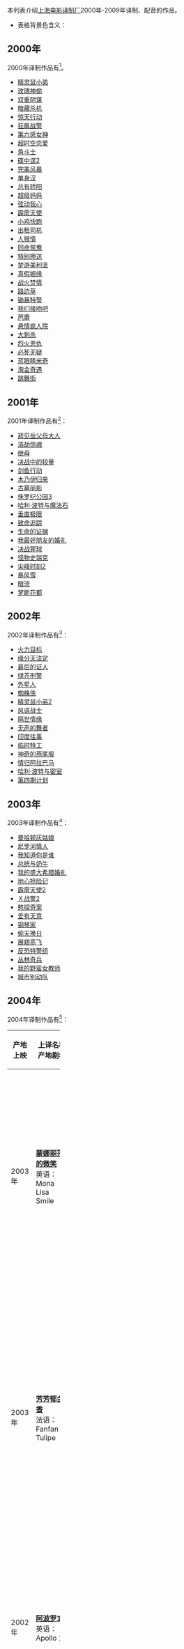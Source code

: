 
本列表介绍[[上海电影译制厂|上海电影译制厂]]2000年-2009年译制、配音的作品。
*表格背景色含义：
{{Legend|#80ffff|[[动画电影|动画电影]]}}
{{Legend|#ff80ff|[[纪录片|纪录片]]}}

== 2000年 ==
2000年译制作品有<ref name=fktwsbsbdsb>{{Cite book|title=读库0702|last=张立宪主编|first=|publisher=北京：新星出版社|year=2007.04|isbn=978-7-80225-281-3|location=|pages=101-102}}</ref>。
*[[精灵鼠小弟|精灵鼠小弟]]
*[[玫瑰神偷|玫瑰神偷]]
*[[双重阴谋|双重阴谋]]
*[[暗藏杀机|暗藏杀机]]
*[[惊天行动|惊天行动]]
*[[狂飙战警|狂飙战警]]
*[[第六感女神|第六感女神]]
*[[超时空恋爱|超时空恋爱]]
*[[角斗士|角斗士]]
*[[碟中谍2|碟中谍2]]
*[[完美风暴|完美风暴]]
*[[单身汉|单身汉]]
*[[总有骄阳|总有骄阳]]
*[[超级妈妈|超级妈妈]]
*[[弦动我心|弦动我心]]
*[[霹雳天使|霹雳天使]]
*[[小鸡快跑|小鸡快跑]]
*[[出租司机|出租司机]]
*[[人猴情|人猴情]]
*[[同命鸳鸯|同命鸳鸯]]
*[[特别押送|特别押送]]
*[[梦游美利坚|梦游美利坚]]
*[[真假姻缘|真假姻缘]]
*[[战火焚情|战火焚情]]
*[[路边草|路边草]]
*[[锄暴特警|锄暴特警]]
*[[我们接吻吧|我们接吻吧]]
*[[芭蕾|芭蕾]]
*[[悬情疯人院|悬情疯人院]]
*[[大刺杀|大刺杀]]
*[[烈火恩仇|烈火恩仇]]
*[[必死无疑|必死无疑]]
*[[蓝眼睛米奇|蓝眼睛米奇]]
*[[淘金奇遇|淘金奇遇]]
*[[跳舞街|跳舞街]] 

== 2001年 ==

2001年译制作品有<ref name=fktwsbsbdsb />：
*[[拜见岳父母大人|拜见岳父母大人]]
*[[浩劫惊魂|浩劫惊魂]]
*[[继母|继母]]
*[[决战中的较量|决战中的较量]]
*[[剑鱼行动|剑鱼行动]]
*[[木乃伊归来|木乃伊归来]]
*[[古墓丽影|古墓丽影]]
*[[侏罗纪公园3|侏罗纪公园3]]
*[[哈利·波特与魔法石|哈利·波特与魔法石]]
*[[垂直极限|垂直极限]]
*[[致命追踪|致命追踪]]
*[[生命的证据|生命的证据]]
*[[我最好朋友的婚礼|我最好朋友的婚礼]]
*[[决战猩球|决战猩球]]
*[[怪物史瑞克|怪物史瑞克]]
*[[尖峰时刻2|尖峰时刻2]]
*[[暴风雪|暴风雪]]
*[[暗流|暗流]]
*[[梦断花都|梦断花都]] 

== 2002年 ==
2002年译制作品有<ref name=fktwsbsbdsb />：
*[[火力目标|火力目标]]
*[[缘分天注定|缘分天注定]]
*[[最后的证人|最后的证人]]
*[[绿芥刑警|绿芥刑警]]
*[[外星人|外星人]]
*[[蜘蛛侠|蜘蛛侠]]
*[[精灵鼠小弟2|精灵鼠小弟2]]
*[[风语战士|风语战士]]
*[[隔世情缘|隔世情缘]]
*[[无声的舞者|无声的舞者]]
*[[印度往事|印度往事]]
*[[临时特工|临时特工]]
*[[神奇的燕尾服|神奇的燕尾服]]
*[[情归阿拉巴马|情归阿拉巴马]]
*[[哈利·波特与密室|哈利·波特与密室]]
*[[第四期计划|第四期计划]] 

== 2003年 ==
2003年译制作品有<ref name=fktwsbsbdsb />：
*[[曼哈顿灰姑娘|曼哈顿灰姑娘]]
*[[尼罗河情人|尼罗河情人]]
*[[我知道你是谁|我知道你是谁]]
*[[总统与奶牛|总统与奶牛]]
*[[我的盛大希腊婚礼|我的盛大希腊婚礼]]
*[[地心抢险记|地心抢险记]]
*[[霹雳天使2|霹雳天使2]]
*[[Ｘ战警2|Ｘ战警2]]
*[[憨探奇案|憨探奇案]]
*[[爱有天意|爱有天意]]
*[[钢琴家|钢琴家]]
*[[偷天换日|偷天换日]]
*[[展翅高飞|展翅高飞]]
*[[反恐特警组|反恐特警组]]
*[[丛林奇兵|丛林奇兵]]
*[[我的野蛮女教师|我的野蛮女教师]]
*[[城市别动队|城市别动队]] 

== 2004年 ==
2004年译制作品有<ref name=fktwsbsbdsb />：
{| class="wikitable sortable" style="font-size:90%;" width=100%
!width=7%|产地上映
!width=20%|上译名称<br />产地剧名
!width=10%|产地
!width=8%|原语言
!width=25%|演职员
!width=20%|译制人员
!width=10%|备注
|-
|2003年
|'''[[蒙娜丽莎的微笑|蒙娜丽莎的微笑]]'''<br />英语：Mona Lisa Smile
|{{USA}}
|[[英语|英语]]
|导演：[[迈克·内威尔|迈克·内威尔]] <br />主演：[[茱莉娅·罗伯茨|茱莉娅·罗伯茨]]、[[克斯汀·鄧斯特|克斯汀·鄧斯特]]、[[茱莉亞·史緹爾|茱莉亞·史緹爾]] 
|主要配音： 
|
|-
|2003年
|'''[[芳芳郁金香|芳芳郁金香]]'''<br />法语：Fanfan la Tulipe
|{{FRA}}
|[[法语|法语]]
|导演：[[热拉尔·克瓦兹克|热拉尔·克瓦兹克]] <br />主演：[[文森特·佩雷斯|文森特·佩雷斯]]、[[佩妮洛普·克鲁兹|佩妮洛普·克鲁兹]]、[[让·雷谢夫|让·雷谢夫]]、[[迪迪埃·布尔东|迪迪埃·布尔东]] 
|主要配音：[[任伟|任伟]]、[[黄莺|黄莺]] 
|
|-
|2002年
|'''[[阿波罗13号_(电影)|阿波罗13]]'''<br />英语：Apollo 13
|{{USA}}
|[[英语|英语]]
|导演：[[朗·霍華|朗·霍華]] <br />主演：[[湯姆·漢克斯|湯姆·漢克斯]]、[[凯文·贝肯|凯文·贝肯]] 
|主要配音： 
| 
|-
|2004年
|'''[[記憶裂痕|致命报酬]]'''<br />英语：Paycheck
|{{USA}}
|[[英语|英语]]、[[泰语|泰语]]
|导演：[[吴宇森|吴宇森]] <br />主演：[[本·阿弗莱克|本·阿弗莱克]]、[[鄔瑪·舒曼|鄔瑪·舒曼]]、[[亞倫·艾哈特|亞倫·艾哈特]] 
|主要配音： 
|
|-
|2003年
|'''[[冷山|冷山]]'''<br />英语：Cold Mountain
|{{USA}}
|[[英语|英语]]
|导演：[[安东尼·明格拉|安东尼·明格拉]] <br />主演：[[裘德·洛|裘德·洛]]、[[妮可·基曼|妮可·基曼]]、[[芮妮·齊薇格|芮妮·齊薇格]] 
|主要配音： 
| 
|-
|1999年
|'''[[世界上最丑陋的女人|世界上最丑陋的女人]]'''<br />西班牙语：La mujer más fea del mundo
|{{ESP}}
|[[西班牙语|西班牙语]]
|导演：[[米格尔·巴尔登|米格尔·巴尔登]] <br />主演：[[伊丽娅·嘉蕾拉|伊丽娅·嘉蕾拉]]、[[罗伯托·阿尔瓦雷兹|罗伯托·阿尔瓦雷兹]] 
|主要配音： 
| 
|-
|2004年
|'''[[初恋50次|初恋50次]]'''<br />英语：50 First Dates
|{{USA}}
|[[英语|英语]]
|导演：[[彼德·席格|彼德·席格]] <br />主演：[[亞當·山德勒|亞當·山德勒]]、[[茱兒·芭莉摩|茱兒·芭莉摩]]、[[勞伯·許奈德|勞伯·許奈德]]、[[辛·艾斯丁|辛·艾斯丁]]
|主要配音： 
| 
|}

== 2005年 ==

2005年译制作品有<ref name=fktwsbsbdsb />：
{| class="wikitable sortable" style="font-size:90%;" width=100%
!width=7%|产地上映
!width=20%|上译名称<br />产地剧名
!width=10%|产地
!width=8%|原语言
!width=25%|演职员
!width=20%|译制人员
!width=10%|备注
|-
|2004年
|'''[[狂蟒之灾2：搜寻血兰|狂蟒之灾2：搜寻血兰]]'''<br />英语：Anacondas: The Hunt for the Blood Orchid
|{{USA}}
|[[英语|英语]]
|导演：[[德怀特·H·里特|德怀特·H·里特]]<br />主演：[[约翰尼·梅辛纳|约翰尼·梅辛纳]]、[[卡迪·斯特瑞兰德|卡迪·斯特瑞兰德]]、[[马修·马斯登|马修·马斯登]]
|
|
|-
|2004年
|'''[[法国间谍|法国间谍]]'''<br />法语：Double Zéro
|{{FRA}}<br>{{UK}}
|[[法语|法语]]、[[英语|英语]]
|导演：[[吉拉尔·皮雷|吉拉尔·皮雷]]<br />主演：[[埃里克·朱多尔|埃里克·朱多尔]]、[[朗兹·贝迪亚|朗兹·贝迪亚]]、[[埃德瓦·贝耶|埃德瓦·贝耶]]
|
|
|-
|2004年
|'''[[的士女王|的士飚花]]'''<br />法语：New York Taxi<br />英语：Taxi
|{{USA}}<br>{{FRA}}
|[[英语|英语]]、[[葡萄牙语|葡萄牙语]]、[[西班牙语|西班牙语]]
|导演：[[蒂姆·斯托瑞|蒂姆·斯托瑞]]<br />主演：[[奎恩·拉提法|奎恩·拉提法]]、[[吉米·法伦|吉米·法伦]]、[[亨利·西蒙斯|亨利·西蒙斯]]
|
|
|-
|2005年
|'''[[翻译风波|翻译风波]]'''<br />英语：The Interpreter<br />法语：L'Interprète
|{{UK}}<br>{{USA}}<br>{{FRA}}
|[[英语|英语]]、[[法语|法语]]、[[葡萄牙语|葡萄牙语]]、土著语
|导演：[[西德尼·波拉克|西德尼·波拉克]]<br />主演：[[妮可·基德曼|妮可·基德曼]]、[[西恩·潘|西恩·潘]]、[[凯瑟琳·基纳|凯瑟琳·基纳]]
|
|
|-
|2005年
|'''[[极限特工2|极限战士]]'''<br />英语：xXx: State of the Union
|{{USA}}
|[[英语|英语]]
|导演：[[李·塔玛霍瑞|李·塔玛霍瑞]]<br />主演：[[艾斯·库伯|艾斯·库珀]]、[[塞缪尔·杰克逊|塞缪尔·杰克逊]]、[[威廉·达福|威廉·达福]]
|
|
|-
|2005年
|'''[[蝙蝠侠：侠影之迷|蝙蝠侠：侠影之迷]]'''<br />英语：Batman Begins
|{{USA}}
|[[英语|英语]]
|导演：[[克里斯托弗·诺兰|克里斯托弗·诺兰]]<br />主演：[[克里斯蒂安·贝尔|克里斯蒂安·贝尔]]、[[迈克尔·凯恩|迈克尔·凯恩]]、[[凯蒂·霍尔姆斯|凯蒂·霍尔姆斯]]
|
|
|-
|2005年
|'''[[史密斯夫妇|史密斯行动]]'''<br />英语：Mr. & Mrs. Smith
|{{USA}}
|[[英语|英语]]、[[西班牙语|西班牙语]]
|导演：[[道格·李曼|道格·李曼]]<br />主演：[[布萊德·彼特|布萊德·彼特]]、[[安潔莉娜·裘莉|安潔莉娜·裘莉]]、[[文斯·范恩|文斯·范恩]]
|
|
|-
|2005年
|'''[[绝密飞行|绝密飞行]]'''<br />英语：Stealth
|{{USA}}
|[[英语|英语]]、[[韩语|韩语]]、[[俄语|俄语]]、[[西班牙语|西班牙语]]
|导演：[[罗布·科恩|罗布·科恩]]<br />主演：[[乔什·卢卡斯|乔什·卢卡斯]]、[[杰茜卡·贝尔|杰茜卡·贝尔]]、[[傑米·福克斯|傑米·福克斯]]
|
|
|-
|2004年
|'''[[警界争雄|警界争雄]]'''<br />法语：36 quai des Orfèvres
|{{FRA}}
|[[法语|法语]]
|导演：[[奥利维埃·马夏尔|奥利维埃·马夏尔]]<br />主演：[[丹尼尔·奥图|丹尼尔·奥图]]、[[杰拉尔·德帕迪约|杰拉尔·德帕迪约]]、[[安德烈·杜索里埃|安德烈·杜索里埃]]
|
|
|-
|2004年
|'''[[丘吉尔：好莱坞年代|丘吉尔：好莱坞年代]]'''<br />英语：Churchill: The Hollywood Years
|{{UK}}
|[[英语|英语]]
|导演：[[彼得·理查森|彼得·理查森]]<br />主演：[[克利斯汀·史萊特|克利斯汀·史萊特]]、[[内芙·坎贝尔|内芙·坎贝尔]]、[[罗曼尼·马尔可|罗曼尼·马尔可]]
|
|
|-
|2005年
|'''[[哈利波特—火盃的考驗_(電影)|哈利·波特与火焰杯]]'''<br />英语：Harry Potter and the Goblet of Fire
|{{UK}}<br />{{USA}}
|[[英语|英语]]
|导演：[[迈克尔·尼维尔|迈克尔·尼维尔]]<br />主演：[[丹尼爾·雷德克里夫|丹尼爾·雷德克里夫]]、[[魯伯特·葛林|魯伯特·葛林]]、[[艾瑪·瓦特森|艾瑪·瓦特森]]
|
| 
|-
|2005年
|'''[[漫步月球|漫步月球]]'''<br />英语：Magnificent Desolation: Walking on the Moon 3D
|{{USA}}
|[[英语|英语]]
|
|
|
|-
|2004年
|'''[[喜从天降|喜从天降]]'''
|{{SGP}}
|
|
|
|
|}

== 2006年 ==
2006年译制作品有<ref name=fktwsbsbdsb />：
{| class="wikitable sortable" style="font-size:90%;" width=100%
!width=7%|产地上映
!width=20%|上译名称<br />产地剧名
!width=10%|产地
!width=8%|原语言
!width=25%|演职员
!width=20%|译制人员
!width=10%|备注
|-
|2005年
|'''[[决战帝国|决战帝国]]'''<br />法语：L'Empire des loups
|{{FRA}}
|[[法语|法语]]
|
|
| 
|-
|2005年
|'''[[一球成名|一球成名]]'''<br />英语：Goal!
|{{USA}}<br>{{UK}}
|[[英语|英语]]、[[西班牙语|西班牙语]]
|
|
| 
|-
|2005年
|'''[[列车惊魂|列车惊魂]]'''<br />德语：Lasko – Im Auftrag des Vatikans
|{{DEU}}
|[[英语|英语]]
|
|
| 
|-
|2006年
|'''[[南极大冒险|南极大冒险]]'''<br />英语：Eight Below
|{{USA}}
|[[英语|英语]]
|
|
| 
|-
|2006年
|'''[[達文西密碼_(電影)|达·芬奇密码]]'''<br />英语：The Da Vinci Code
|{{USA}}
|[[英语|英语]]、[[法语|法语]]、[[西班牙语|西班牙语]]、[[拉丁语|拉丁语]] 
|主演:[[汤姆·汉克斯|汤姆·汉克斯]]、[[奧黛莉·朵杜|奧黛莉·朵杜]]
|
| 
|-
|2006年
|'''[[冰河世紀2：消融|冰川时代2]]'''<br />英语：Ice Age: The Meltdown
|{{USA}}
|[[英语|英语]]
|
|
| 
|-
|2005年
|'''[[空中决战|空中决战]]'''<br />法语：Les Chevaliers du ciel
|{{FRA}}
|[[法语|法语]]、[[英语|英语]]、[[阿拉伯语|阿拉伯语]]
|
|
| 
|-
|2005年
|'''[[救赎_(2005年电影)|救赎]]'''<br />英语：Tsotsi
|{{ZAF}}
|[[祖鲁语|祖鲁语]]、[[班图语|班图语]]等
|
|
| 
|-
|2006年
|'''[[侠盗魅影|侠盗魅影]]'''<br />法语：Bandidas<br />英语：Bandidas<br />西班牙语：Bandidas
|{{FRA}}<br>{{MEX}}<br>{{USA}}
|[[英语|英语]]、[[西班牙语|西班牙语]]
|
|
| 
|-
|2006年
|'''[[不可能的任務3|碟中谍3]]'''<br />英语：Mission: Impossible III
|{{USA}}
|[[英语|英语]]
|
|
| 
|-
|2004年
|'''[[生死倒计时|生死倒计时]]'''<br />俄语：Личный номер
|{{RUS}}
|[[俄语|俄语]]
|
|
| 
|-
|2006年
|'''[[加菲猫：双猫记|加菲猫2]]'''<br />英语：Garfield: A Tail of Two Kitties
|{{USA}}
|[[英语|英语]]
|
|
| 
|-
|2006年
|'''[[X戰警：最後戰役|X战警3：背水一战]]'''<br />英语：X-Men: The Last Stand
|{{USA}}
|[[英语|英语]]
|
|
| 
|-
|2006年
|'''[[迈阿密风云_(电影)|迈阿密风云]]'''<br />英语：Miami Vice
|{{USA}}
|[[英语|英语]]
|
|
| 
|-
|2006年
|'''[[神秘群岛|神秘群岛]]'''<br />德语：Half Light<br />英语：Half Light
|{{DEU}}<br>{{UK}}
|[[英语|英语]]
|
|
| 
|-
|2006年
|'''[[世贸中心_(电影)|世贸中心]]'''<br />英语：World Trade Center
|{{USA}}
|[[英语|英语]]
|
|
| 
|-
|2006年
|'''[[白色星球|白色星球]]'''<br />法语：La Planète blanche
|{{FRA}}<br>{{CAN}}
|[[法语|法语]]
|
|
|
|-
|}

== 2007年 ==
{| class="wikitable sortable" style="font-size:90%;" width=100%
!width=7%|产地上映
!width=20%|上译名称<br />产地剧名
!width=10%|产地
!width=8%|原语言
!width=25%|演职员
!width=20%|译制人员
!width=10%|备注
|-
|2006年
|'''[[惊涛大冒险|惊涛大冒险]]'''<br />英语：The Guardian
|{{USA}}
|[[英语|英语]]
|
|
| 
|-bgcolor=#80ffff
|2006年
|'''[[亚瑟和他的迷你王国|亚瑟和他的迷你王国]]'''<br />法语：Arthur et les Minimoys
|{{FRA}}<br>{{UK}}
|[[法语|法语]]
|
|
| 
|-
|2006年
|'''[[穿著Prada的惡魔_(電影)|穿普拉达的女王]]'''<br />英语：The Devil Wears Prada
|{{USA}}
|[[英语|英语]]
|
|
| 
|-
|2006年
|'''[[博物館驚魂夜|博物馆奇妙夜]]'''<br />英语：Night at the Museum
|{{USA}}
|[[英语|英语]]
|
|
| 
|-
|2006年
|'''[[勇闯16街区|勇闯16街区]]'''<br />英语：16 Blocks
|{{USA}}<br>{{DEU}}
|[[英语|英语]]
|
|
| 
|-
|2006年
|'''[[俠影魔龍|龙骑士]]'''<br />英语：Eragon
|{{USA}}<br>{{UK}}<br>{{HUN}}
|[[英语|英语]]
|
|
| 
|-
|2007年
|'''[[蜘蛛人3|蜘蛛侠3]]'''<br />英语：Spider-Man 3
|{{USA}}
|[[英语|英语]]
|
|
| 
|-bgcolor=#80ffff
|2007年
|'''[[忍者神龟_(2007年电影)|忍者神龟]]'''<br />英语：Teenage Mutant Ninja Turtles(TMNT)
|{{USA}}
|[[英语|英语]]
|
|
| 
|-
|2007年
|'''[[恶灵骑士_(2007年电影)|灵魂战车]]'''<br />英语：Ghost Rider
|{{USA}}
|[[英语|英语]]
|
|
| 
|-
|2007年
|'''[[戇豆放大假|憨豆的黄金周]]'''<br />英语：Mr. Bean's Holiday<br>法语：Les Vacances de Mr. Bean
|{{UK}}<br>{{FRA}}
|[[英语|英语]]、[[法语|法语]]
|
|
| 
|-bgcolor=#80ffff
|2006年
|'''[[大雄的恐龍2006|哆啦A梦 大雄的恐龙]]'''<br />日语：ドラえもん のび太の恐竜2006
|{{JPN}}
|[[日语|日语]]
|
|
| 
|-
|2007年
|'''[[哈利波特—鳳凰會的密令_(電影)|哈利·波特与凤凰社]]'''<br />英语：Harry Potter and the Order of the Phoenix
|{{USA}}<br>{{UK}}
|[[英语|英语]]
|
|
| 
|-
|2006年
|'''[[醜女大翻身|丑女大翻身]]'''<br />韩语：미녀는 괴로워
|{{KOR}}
|[[韩语|韩语]]
|
|
| 
|-
|2007年
|'''[[狮口惊魂|狮口惊魂]]'''<br />英语：Prey
|{{USA}}<br>{{ZAF}}
|[[英语|英语]]
|
|
| 
|-
|2007年
|'''[[美味不设防|美味情缘]]'''<br />英语：No Reservations
|{{USA}}
|[[英语|英语]]
|
|
| 
|-
|2007年
|'''[[終極警探4.0|虎胆龙威4.0]]'''<br />英语：Live Free or Die Hard
|{{USA}}
|[[英语|英语]]
|
|
| 
|-
|}

== 2008年 ==
{| class="wikitable sortable" style="font-size:90%;" width=100%
!width=7%|产地上映
!width=20%|上译名称<br />产地剧名
!width=10%|产地
!width=8%|原语言
!width=25%|演职员
!width=20%|译制人员
!width=10%|备注
|- 
|2004年
|'''[[盗走达·芬奇|盗走达·芬奇]]'''<br />波兰语：Vinci
|{{POL}}
|[[波兰语|波兰语]]
|
|
| 
|-bgcolor=#80ffff 
|2007年
|'''[[大雄的新魔界大冒險~7人魔法使~|哆啦A梦大雄的奇幻大冒险]]'''<br />日语：ドラえもん のび太の新魔界大冒険 〜7人の魔法使い〜
|{{JPN}}
|[[日语|日语]]
|
|
| 
|-
|2007年
|'''[[傲慢与偏见之简·奥斯汀|傲慢与偏见之简·奥斯汀]]'''<br />英语：Becoming Jane
|{{UK}}
|[[英语|英语]]
|
|
| 
|-
|2007年
|'''[[贖罪|赎罪]]'''<br />英语：Atonement<br>法语：Reviens-moi
|{{UK}}<br>{{FRA}}
|[[英语|英语]]<br>[[法语|法语]]
|
|
| 
|-
|2008年
|'''[[史前一万年|史前一万年]]'''<br />英语：10,000 BC
|{{USA}}
|[[英语|英语]]
|
|
| 
|-
|2007年
|'''[[魔幻羅盤|黄金罗盘]]'''<br />英语：The Golden Compass
|{{USA}}<br>{{UK}}
|[[英语|英语]]
|
|
| 
|-
|2008年
|'''[[即刻救援|飓风营救]]'''<br />法语：Taken
|{{FRA}}
|[[法语|法语]]<br>[[英语|英语]]
|
|
| 
|-
|2007年
|'''[[密码疑云|密码疑云]]'''<br />俄语：Код Апокалипсиса
|{{RUS}}
|[[俄语|俄语]]
|
|
| 
|-
|2008年
|'''[[淘金俏冤家|淘金俏冤家]]'''<br />英语：Fool's Gold
|{{UK}}<br>{{AUS}}
|[[英语|英语]]
|
|
| 
|-bgcolor=#80ffff
|2008年
|'''[[功夫熊猫|功夫熊猫]]'''<br />英语：Kung Fu Panda
|{{USA}}
|[[英语|英语]]
|
|
| 
|-
|2007年
|'''[[危情24小时|危情24小时]]'''<br />英语：Butterfly on a Wheel
|{{CAN}}<br>{{UK}}
|[[英语|英语]]
|
|
| 
|-
|2008年
|'''[[全民超人|全民超人汉考克]]'''<br />英语：Hancock
|{{USA}}
|[[英语|英语]]
|
|
| 
|-
|2008年
|'''[[駭速快手|极速赛车手]]'''<br />英语：Speed Racer
|{{USA}}
|[[英语|英语]]
|
|
| 
|-bgcolor=#80ffff
|2006年
|'''[[呆呆精灵|呆呆精灵]]'''<br />德语：Hui Buh – Das Schlossgespenst
|{{DEU}}
|[[德语|德语]]
|
|
| 
|-
|2008年
|'''[[高卢英雄大战凯撒王子|高卢英雄大战凯撒王子]]'''<br />法语：Astérix aux Jeux Olympiques
|{{FRA}}
|[[法语|法语]]
|
|
| 
|-
|2008年
|'''[[地心冒險|地心历险记]]'''<br />英语：Journey to the Center of the Earth
|{{USA}}
|[[英语|英语]]
|
|
| 
|-
|2008年
|'''[[生死新纪元|生死新纪元]]'''<br />法语：Babylon_A.D.<br />英语：Babylon_A.D.
|{{FRA}}<br>{{USA}}<br>{{CZE}}
|[[英语|英语]]
|
|
| 
|-
|2007年
|'''[[驚魂下一秒|预见未来]]'''<br />英语：Next
|{{USA}}
|[[英语|英语]]
|
|
| 
|}

== 2009年 ==
{| class="wikitable sortable" style="font-size:90%;" width=100%
!width=7%|产地上映
!width=20%|上译名称<br />产地剧名
!width=10%|产地
!width=8%|原语言
!width=25%|演职员
!width=20%|译制人员
!width=10%|备注
|-bgcolor=#80ffff 
|2007年
|'''[[堂吉诃德外传|堂吉诃德外传]]'''<br />西班牙语：Donkey Xote
|{{ESP}}
|[[西班牙语|西班牙语]]
|
|
|
|-bgcolor=#80ff20 
|2007年
|'''[[声梦奇缘|声梦奇缘]]'''<br />英语：August Rush
|{{USA}}
|[[英语|英语]]
|
|
|
|-
|2008年
|'''[[我和尋回犬的10個約定|10个约定]]'''<br />日语：犬と私の10の約束
|{{JPN}}
|[[日语|日语]]
|
|
|
|-
|2006年
|'''[[黑色名冊|黑皮书]]'''<br />荷兰语：Zwartboek
|{{NLD}}
|[[荷兰语|荷兰语]]
|
|
|
|-
|2007年
|'''[[时空穿越者|时空穿越者]]'''<br />法语：Les Deux Mondes
|{{FRA}}
|[[法语|法语]]
| 
|
|
|-
|2008年
|'''[[貧民百萬富翁|贫民窟的百万富翁]]'''<br />英语：Slumdog Millionaire
|{{UK}}
|[[英语|英语]]、[[印地语|印地语]]
|
|
|
|-bgcolor=#80ffff
|2009年
|[[怪獸大戰外星人|大战外星人]]<br />英语：Monsters vs. Aliens
|{{USA}}
|[[英语|英语]]
|
|
|
|-
|2009年
|[[X戰警：金鋼狼|金刚狼]]<br />英语：X-Men Origins: Wolverine
|{{USA}}
|[[英语|英语]]
|
|
|
|-
|2009年
|[[博物館驚魂夜2|博物馆奇妙夜2]]<br />英语：Night at the Museum: Battle of the Smithsonian
|{{USA}}
|[[英语|英语]]
|
|
|
|-bgcolor=#80ffff
|2009年
|[[冰原歷險記3：恐龍現身|冰川时代3]]<br />英语：Ice Age: Dawn of the Dinosaurs
|{{USA}}
|[[英语|英语]]
|
|
|
|-
|2009年
|[[哈利波特—混血王子的背叛_(電影)|哈利·波特与“混血王子”]]<br />英语：Harry Potter and the Half-Blood Prince
|{{UK}}<br>{{USA}}
|[[英语|英语]]
|
|
|
|-bgcolor=#80ffff
|2008年
|[[大雄與綠之巨人傳|哆啦A梦绿巨人传]]<br />日语：ドラえもん のび太と緑の巨人伝
|{{JPN}}
|[[日语|日语]]
|
|
|
|-bgcolor=#80ffff
|2009年
|[[天外奇蹟|飞屋环游记]]<br />英语：Up
|{{USA}}
|[[英语|英语]]
|
|
|
|-
|2009年
|[[国家要案|国家要案]]<br />英语：State of Play
|{{UK}}<br>{{USA}}<br>{{FRA}}
|[[英语|英语]]
|
|
|
|-
|}
==参考==
{{reflist}}

{{上海电影译制厂/作品列表索引}}

[[Category:上海电影译制厂作品列表|Category:上海电影译制厂作品列表]]
